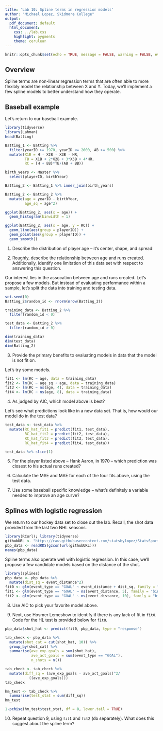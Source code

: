 ---
title: 'Lab 10: Spline terms in regression models'
author: "Michael Lopez, Skidmore College"
output:
  pdf_document: default
  html_document:
    css: ../lab.css
    highlight: pygments
    theme: cerulean
---


```{r setup, include=FALSE}
knitr::opts_chunk$set(echo = TRUE, message = FALSE, warning = FALSE, eval = FALSE)
```


## Overview

Spline terms are non-linear regression terms that are often able to more flexibly model the relationship between X and Y. Today, we'll implement a few spline models to better understand how they operate.

## Baseball example

Let's return to our baseball example.

```{r}
library(tidyverse)
library(Lahman)
head(Batting)

Batting_1 <- Batting %>% 
  filter(yearID >= 1970, yearID <= 2000, AB >= 500) %>% 
  mutate(X1B = H - X2B - X3B - HR, 
         TB = X1B + 2*X2B + 3*X3B + 4*HR, 
         RC = (H + BB)*TB/(AB + BB))

birth_years <- Master %>% 
  select(playerID, birthYear)

Batting_2 <- Batting_1 %>% inner_join(birth_years) 

Batting_2 <- Batting_2 %>% 
  mutate(age = yearID - birthYear, 
         age_sq = age^2)

ggplot(Batting_2, aes(x = age)) + 
  geom_histogram(binwidth = 1)

ggplot(Batting_2, aes(x = age, y = RC)) + 
  geom_line(aes(group = playerID)) + 
  geom_point(aes(group = playerID)) + 
  geom_smooth()
```

1. Describe the distribution of player age -- it's center, shape, and spread

2. Roughly, describe the relationship between age and runs created. Additionally, identify one limitation of this data set with respect to answering this question.

Our interest lies in the assocation between age and runs created. Let's propose a few models. But instead of evaluating performance within a sample, let's split the data into training and testing data. 

```{r}
set.seed(0)
Batting_2$random_id <- rnorm(nrow(Batting_2))

training_data <- Batting_2 %>% 
  filter(random_id < 0)

test_data <- Batting_2 %>% 
  filter(random_id > 0)

dim(training_data)
dim(test_data)
dim(Batting_2)
```

3. Provide the primary benefits to evaluating models in data that the model is not fit on.

Let's try some models.

```{r}
fit1 <- lm(RC ~ age, data = training_data)
fit2 <- lm(RC ~ age_sq + age, data = training_data)
fit3 <- lm(RC ~ ns(age, 4), data = training_data)
fit4 <- lm(RC ~ ns(age, 8), data = training_data)
```

4. As judged by AIC, which model above is best? 

Let's see what predictions look like in a new data set. That is, how would our model do in the test data?

```{r}
test_data <- test_data %>% 
  mutate(RC_hat_fit1 = predict(fit1, test_data), 
         RC_hat_fit2 = predict(fit2, test_data), 
         RC_hat_fit3 = predict(fit3, test_data), 
         RC_hat_fit4 = predict(fit4, test_data))

test_data %>% slice(1)
```

5. For the player listed above -- Hank Aaron, in 1970 -- which prediction was closest to his actual runs created? 

6. Calculate the MSE and MAE for each of the four fits above, using the test data. 

7. Use some baseball specific knowledge -- what's definitely a variable needed to improve an age curve?


## Splines with logistic regression

We return to our hockey data set to close out the lab. Recall, the shot data provided from the last two NHL seasons.

```{r}
library(RCurl); library(tidyverse)
githubURL <- "https://raw.githubusercontent.com/statsbylopez/StatsSports/master/Data/pbp_data_hockey.rds"
pbp_data <- readRDS(gzcon(url(githubURL)))
names(pbp_data)
```

Spline terms also operate well with logistic regression. In this case, we'll propose a few candidate models based on the distance of the shot.

```{r}
library(splines)
pbp_data <- pbp_data %>% 
  mutate(dist_sq = event_distance^2)
fit0 <- glm(event_type == "GOAL" ~ event_distance + dist_sq, family = "binomial", data = pbp_data)
fit1 <- glm(event_type == "GOAL" ~ ns(event_distance, 5), family = "binomial", data = pbp_data)
fit2 <- glm(event_type == "GOAL" ~ ns(event_distance, 10), family = "binomial", data = pbp_data)
```

8. Use AIC to pick your favorite model above. 

9. Next, use Hosmer Lemeshow to identify if there is any lack of fit in `fit0`. Code for the HL test is provided below for `fit0`. 

```{r}
pbp_data$shot_hat <- predict(fit0, pbp_data, type = "response")

tab_check <- pbp_data %>% 
  mutate(shot_cat = cut(shot_hat, 10)) %>% 
  group_by(shot_cat) %>% 
  summarise(ave_exp_goals = sum(shot_hat), 
            ave_act_goals = sum(event_type == "GOAL"), 
            n_shots = n())

tab_check <- tab_check %>% 
  mutate(diff_sq = (ave_exp_goals - ave_act_goals)^2/
           ((ave_exp_goals)))
tab_check

hm_test <- tab_check %>% 
  summarise(test_stat = sum(diff_sq))
hm_test

1-pchisq(hm_test$test_stat, df = 8, lower.tail = TRUE)
```

10. Repeat question 9, using `fit1` and `fit2` (do separately). What does this suggest about the spline term?
